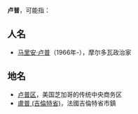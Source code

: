 '''卢普'''，可能指：

==人名==
*[[马里安·卢普|马里安·卢普]]（1966年-），摩尔多瓦政治家
==地名==
*[[卢普区|卢普区]]，美国芝加哥的传统中央商务区
*[[盧普_(吉倫特省)|盧普 (吉倫特省)]]，法國吉倫特省市鎮

{{Disambig|L|Cat=二字消歧义}}